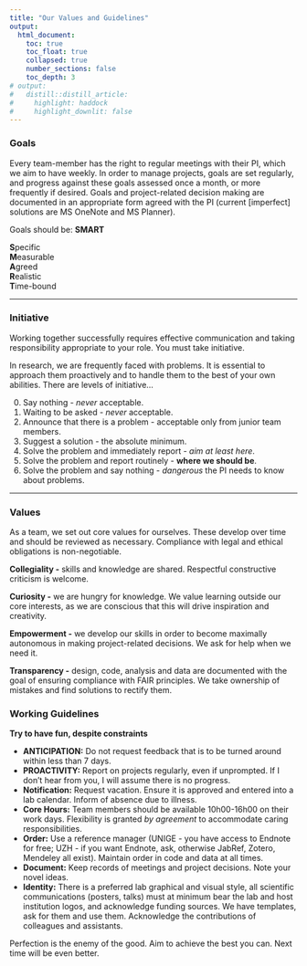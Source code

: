 ```yaml
---
title: "Our Values and Guidelines"
output:
  html_document:
    toc: true
    toc_float: true
    collapsed: true
    number_sections: false
    toc_depth: 3
# output:
#   distill::distill_article:
#     highlight: haddock
#     highlight_downlit: false
---
```


```{=html}
<style> 
  distill-site-header {
    background-color: red;
  }
</style>
```
### Goals

Every team-member has the right to regular meetings with their PI, which we aim to have weekly. In order to manage projects, goals are set regularly, and progress against these goals assessed once a month, or more frequently if desired. Goals and project-related decision making are documented in an appropriate form agreed with the PI (current [imperfect] solutions are MS OneNote and MS Planner). 

Goals should be: **SMART**

**S**pecific  
**M**easurable  
**A**greed  
**R**ealistic   
**T**ime-bound  

***
### Initiative
Working together successfully requires effective communication and taking responsibility appropriate to your role. You must take initiative.

In research, we are frequently faced with problems. It is essential to approach them proactively and to handle them to the best of your own abilities. There are levels of initiative…  

0. Say nothing - _never_ acceptable. 
1. Waiting to be asked - _never_ acceptable. 
2. Announce that there is a problem - acceptable only from junior team members. 
3. Suggest a solution - the absolute minimum. 
4. Solve the problem and immediately report - *aim at least here*. 
5. Solve the problem and report routinely - **where we should be**. 
6. Solve the problem and say nothing - _dangerous_ the PI needs to know about problems. 

***
### Values ###

As a team, we set out core values for ourselves. These develop over time and should be reviewed as necessary. Compliance with legal and ethical obligations is non-negotiable.

**Collegiality -** skills and knowledge are shared. Respectful constructive criticism is welcome.

**Curiosity -** we are hungry for knowledge. We value learning outside our core interests, as we are conscious that this will drive inspiration and creativity.

**Empowerment -** we develop our skills in order to become maximally autonomous in making project-related decisions. We ask for help when we need it.

**Transparency -** design, code, analysis and data are documented with the goal of ensuring compliance with FAIR principles. We take ownership of mistakes and find solutions to rectify them. 

### Working Guidelines ### 
**Try to have fun, despite constraints**  

* **ANTICIPATION:** Do not request feedback that is to be turned around within less than 7 days.  
* **PROACTIVITY:** Report on projects regularly, even if unprompted. If I don't hear from you, I will assume there is no progress.  
* **Notification:** Request vacation. Ensure it is approved and entered into a lab calendar. Inform of absence due to illness.  
* **Core Hours:** Team members should be available 10h00-16h00 on their work days. Flexibility is granted _by agreement_ to accommodate caring responsibilities.  
* **Order:** Use a reference manager (UNIGE - you have access to Endnote for free; UZH - if you want Endnote, ask, otherwise JabRef, Zotero, Mendeley all exist). Maintain order in code and data at all times.   
* **Document:** Keep records of meetings and project decisions. Note your novel ideas.   
* **Identity:** There is a preferred lab graphical and visual style, all scientific communications (posters, talks) must at minimum bear the lab and host institution logos, and acknowledge funding sources. We have templates, ask for them and use them. Acknowledge the contributions of colleagues and assistants.

Perfection is the enemy of the good. Aim to achieve the best you can. Next time will be even better. 

